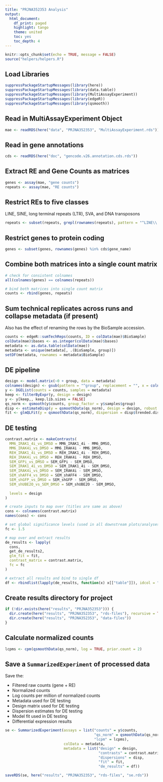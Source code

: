 ```yaml
---
title: "PRJNA352353 Analysis"
output:
  html_document:
    df_print: paged
    highlight: tango
    theme: united
    toc: yes
    toc_depth: 4
---
```


```r
knitr::opts_chunk$set(echo = TRUE, message = FALSE)
source("helpers/helpers.R")
```

## Load Libraries

```r
suppressPackageStartupMessages(library(here))
suppressPackageStartupMessages(library(data.table))
suppressPackageStartupMessages(library(MultiAssayExperiment))
suppressPackageStartupMessages(library(edgeR))
suppressPackageStartupMessages(library(qsmooth))
```

## Read in MultiAssayExperiment Object

```r
mae <- readRDS(here("data", "PRJNA352353", "MultiAssayExperiment.rds"))
```

## Read in gene annotations

```r
cds <- readRDS(here("doc", "gencode.v26.annotation.cds.rds"))
```

## Extract RE and Gene Counts as matrices

```r
genes <- assay(mae, "gene counts")
repeats <- assay(mae, "RE counts")
```

## Restrict REs to five classes

LINE, SINE, long terminal repeats (LTR), SVA, and DNA transposons

```r
repeats <- subset(repeats, grepl(rownames(repeats), pattern = "^LINE\\.|^SINE\\.|^LTR\\.|.*\\.SVA\\..*|^DNA\\."))
```

## Restrict genes to protein coding

```r
genes <- subset(genes, rownames(genes) %in% cds$gene_name)
```

## Combine both matrices into a single count matrix

```r
# check for consistent colnames
all(colnames(genes) == colnames(repeats))

# bind both matrices into single count matrix
counts <- rbind(genes, repeats)
```

## Sum technical replicates across runs and collapse metadata (if present)

Also has the effect of renaming the rows by the BioSample accession.

```r
counts <- edgeR::sumTechReps(counts, ID = colData(mae)$BioSample)
colData(mae)$bases <- as.integer(colData(mae)$bases)
metadata <- as.data.table(colData(mae))
metadata <- unique(metadata[, .(BioSample, group)])
setDF(metadata, rownames = metadata$BioSample)
```

## DE pipeline

```r
design <- model.matrix(~0 + group, data = metadata)
colnames(design) <- gsub(pattern = "^group", replacement = "", x = colnames(design))
y <- DGEList(counts = counts, samples = metadata)
keep <- filterByExpr(y, design = design)
y <- y[keep,, keep.lib.sizes = FALSE]
qs_norm <- qsmooth(y$counts, group_factor = y$samples$group)
disp <- estimateDisp(y = qsmoothData(qs_norm), design = design, robust = TRUE)
fit <- glmQLFit(y = qsmoothData(qs_norm), dispersion = disp$trended.dispersion, design = design, robust = TRUE)
```

## DE testing

```r
contrast.matrix <- makeContrasts(
  MM6_IRAK1_4i_vs_DMSO = MM6_IRAK1_4i - MM6_DMSO,
  MM6_IRAK4i_vs_DMSO = MM6_IRAK4i - MM6_DMSO,
  REH_IRAK1_4i_vs_DMSO = REH_IRAK1_4i - REH_DMSO,
  REH_IRAK4i_vs_DMSO = REH_IRAK4i - REH_DMSO,
  SEM_GFPi_vs_DMSO = SEM_GFPi - SEM_DMSO,
  SEM_IRAK1_4i_vs_DMSO = SEM_IRAK1_4i - SEM_DMSO,
  SEM_IRAK4i_vs_DMSO = SEM_IRAK4i - SEM_DMSO,
  SEM_shAFF4_vs_DMSO = SEM_shAFF4 - SEM_DMSO,
  SEM_shGFP_vs_DMSO = SEM_shGFP - SEM_DMSO,
  SEM_shUBE2O_vs_SEM_DMSO = SEM_shUBE2O - SEM_DMSO,
  
  levels = design
)

# create inputs to map over (titles are same as above)
cons <- colnames(contrast.matrix)
names(cons) <- cons

# set global significance levels (used in all downstream plots/analyses)
fc <- 1.5

# map over and extract results
de_results <- lapply(
  cons, 
  get_de_results2, 
  glm_fit = fit, 
  contrast_matrix = contrast.matrix,
  fc = fc
)

# extract all results and bind to single df
df <- rbindlist(lapply(de_results, function(x) x[["table"]]), idcol = "contrast")
```

## Create results directory for project

```r
if (!dir.exists(here("results", "PRJNA352353"))) {
  dir.create(here("results", "PRJNA352353", "rds-files"), recursive = TRUE)
  dir.create(here("results", "PRJNA352353", "data-files"))
}
```

## Calculate normalized counts

```r
lcpms <- cpm(qsmoothData(qs_norm), log = TRUE, prior.count = 2)
```

## Save a `SummarizedExperiment` of processed data

Save the:

- Filtered raw counts (gene + RE)
- Normalized counts
- Log counts per million of normalized counts
- Metadata used for DE testing
- Design matrix used for DE testing
- Dispersion estimates for DE testing
- Model fit used in DE testing
- Differential expression results

```r
se <- SummarizedExperiment(assays = list("counts" = y$counts,
                                         "qs_norm" = qsmoothData(qs_norm),
                                         "lcpm" = lcpms),
                           colData = metadata,
                           metadata = list("design" = design, 
                                           "contrasts" = contrast.matrix,
                                           "dispersions" = disp,
                                           "fit" = fit,
                                           "de_results" = df))

saveRDS(se, here("results", "PRJNA352353", "rds-files", "se.rds"))
```
